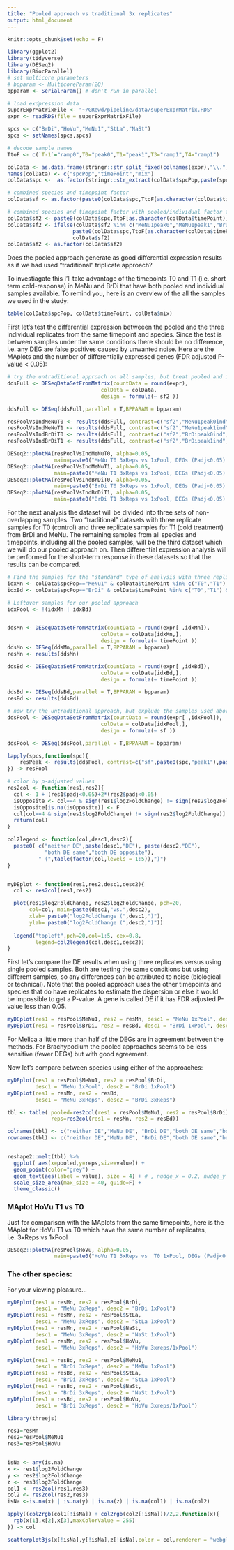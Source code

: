```yaml
---
title: "Pooled approach vs traditional 3x replicates"
output: html_document
---
```


```r
knitr::opts_chunk$set(echo = F)
```


```r
library(ggplot2)
library(tidyverse)
library(DESeq2)
library(BiocParallel)
# set multicore parameters
# bpparam <- MulticoreParam(20)
bpparam <- SerialParam() # don't run in parallel


```

```r
# load exdpression data
superExprMatrixFile <- "~/GRewd/pipeline/data/superExprMatrix.RDS"
expr <- readRDS(file = superExprMatrixFile)  

spcs <- c("BrDi","HoVu","MeNu1","StLa","NaSt")
spcs <- setNames(spcs,spcs)

# decode sample names
TtoF <- c(`T-1`="ramp0",T0="peak0",T1="peak1",T3="ramp1",T4="ramp1")

colData <- as.data.frame(stringr::str_split_fixed(colnames(expr),"\\.",4)[ ,1:3])
names(colData) <- c("spcPop","timePoint","mix")
colData$spc <-  as.factor(stringr::str_extract(colData$spcPop,paste(spcs,collapse="|")))

# combined species and timepoint factor
colData$sf <- as.factor(paste0(colData$spc,TtoF[as.character(colData$timePoint)]))

# combined species and timepoint factor with pooled/individual factor for selected timepoints
colData$sf2 <- paste0(colData$spc,TtoF[as.character(colData$timePoint)])
colData$sf2 <- ifelse(colData$sf2 %in% c("MeNu1peak0","MeNu1peak1","BrDipeak0","BrDipeak1"),
                     paste0(colData$spc,TtoF[as.character(colData$timePoint)],colData$mix),
                     colData$sf2)
colData$sf2 <- as.factor(colData$sf2)
```



Does the pooled approach generate as good differential expression results as if we had used "traditional" triplicate approach?

To investiagate this I'll take advantage of the timepoints T0 and T1 (i.e. short term cold-response) in MeNu and BrDi that have both pooled and individual samples available. To remind you, here is an overview of the all the samples we used in the study:

```r
table(colData$spcPop, colData$timePoint, colData$mix)
```

First let's test the differential expression betweeen the pooled and the three individual replicates from the same timepoint and species. Since the test is between samples under the same conditions there should be no difference, i.e. any DEG are false positives caused by unwanted noise. Here are the MAplots and the number of differentially expressed genes (FDR adjusted P-value < 0.05):

```r
# try the untraditional approach on all samples, but treat pooled and individual as different levels
ddsFull <- DESeqDataSetFromMatrix(countData = round(expr),
                              colData = colData,
                              design = formula(~ sf2 ))

ddsFull <- DESeq(ddsFull,parallel = T,BPPARAM = bpparam)

resPoolVsIndMeNuT0 <- results(ddsFull, contrast=c("sf2","MeNu1peak0ind","MeNu1peak0mix"))
resPoolVsIndMeNuT1 <- results(ddsFull, contrast=c("sf2","MeNu1peak1ind","MeNu1peak1mix"))
resPoolVsIndBrDiT0 <- results(ddsFull, contrast=c("sf2","BrDipeak0ind","BrDipeak0mix"))
resPoolVsIndBrDiT1 <- results(ddsFull, contrast=c("sf2","BrDipeak1ind","BrDipeak1mix"))

```

```r
DESeq2::plotMA(resPoolVsIndMeNuT0, alpha=0.05,
               main=paste0("MeNu T0 3xReps vs 1xPool, DEGs (Padj<0.05) = ",sum(resPoolVsIndMeNuT0$padj<0.05,na.rm = T)))
DESeq2::plotMA(resPoolVsIndMeNuT1, alpha=0.05,
               main=paste0("MeNu T1 3xReps vs 1xPool, DEGs (Padj<0.05) = ",sum(resPoolVsIndMeNuT1$padj<0.05,na.rm = T)))
DESeq2::plotMA(resPoolVsIndBrDiT0, alpha=0.05,
               main=paste0("BrDi T0 3xReps vs 1xPool, DEGs (Padj<0.05) = ",sum(resPoolVsIndBrDiT0$padj<0.05,na.rm = T)))
DESeq2::plotMA(resPoolVsIndBrDiT1, alpha=0.05,
               main=paste0("BrDi T1 3xReps vs 1xPool, DEGs (Padj<0.05) = ",sum(resPoolVsIndBrDiT1$padj<0.05,na.rm = T)))
```

For the next analysis the dataset will be divided into three sets of non-overlapping samples. Two "traditional" datasets with three replicate samples for T0 (control) and three replicate samples for T1 (cold treatment) from BrDi and MeNu. The remaining samples from all species and timepoints, including all the pooled samples, will be the third dataset which we will do our pooled approach on. Then differential expression analysis will be performed for the short-term response in these datasets so that the results can be compared.



```r


# Find the samples for the "standard" type of analysis with three replicates
idxMn <- colData$spcPop=="MeNu1" & colData$timePoint %in% c("T0","T1") & colData$mix=="ind" 
idxBd <- colData$spcPop=="BrDi" & colData$timePoint %in% c("T0","T1") & colData$mix=="ind" 

# Leftover samples for our pooled approach
idxPool <- !(idxMn | idxBd)


ddsMn <- DESeqDataSetFromMatrix(countData = round(expr[ ,idxMn]),
                              colData = colData[idxMn,],
                              design = formula(~ timePoint ))
ddsMn <- DESeq(ddsMn,parallel = T,BPPARAM = bpparam)
resMn <- results(ddsMn)

ddsBd <- DESeqDataSetFromMatrix(countData = round(expr[ ,idxBd]),
                              colData = colData[idxBd,],
                              design = formula(~ timePoint ))

ddsBd <- DESeq(ddsBd,parallel = T,BPPARAM = bpparam)
resBd <- results(ddsBd)

# now try the untraditional approach, but explude the samples used above
ddsPool <- DESeqDataSetFromMatrix(countData = round(expr[ ,idxPool]),
                              colData = colData[idxPool,],
                              design = formula(~ sf ))

ddsPool <- DESeq(ddsPool,parallel = T,BPPARAM = bpparam)

lapply(spcs,function(spc){
    resPeak <- results(ddsPool, contrast=c("sf",paste0(spc,"peak1"),paste0(spc,"peak0")))
}) -> resPool

```

```r
# color by p-adjusted values
res2col <- function(res1,res2){
  col <- 1 + (res1$padj<0.05)+2*(res2$padj<0.05)
  isOpposite <- col==4 & sign(res1$log2FoldChange) != sign(res2$log2FoldChange)
  isOpposite[is.na(isOpposite)] <- F
  col[col==4 & sign(res1$log2FoldChange) != sign(res2$log2FoldChange)] <- 5
  return(col)  
}

col2legend <- function(col,desc1,desc2){
  paste0( c("neither DE",paste(desc1,"DE"), paste(desc2,"DE"),
            "both DE same","both DE opposite"),
          " (",table(factor(col,levels = 1:5)),")")
}


myDEplot <- function(res1,res2,desc1,desc2){
  col <- res2col(res1,res2)

  plot(res1$log2FoldChange, res2$log2FoldChange, pch=20,
       col=col, main=paste(desc1,"vs.",desc2),
       xlab= paste0("log2FoldChange (",desc1,")"),
       ylab= paste0("log2FoldChange (",desc2,")"))
  
  legend("topleft",pch=20,col=1:5, cex=0.8,
         legend=col2legend(col,desc1,desc2))
}

```

First let's compare the DE results when using three replicates versus using single pooled samples. Both are testing the same conditions but using different samples, so any differences can be attributed to noise (biological or technical). Note that the pooled approach uses the other timepoints and species that do have replicates to estimate the dispersion or else it would be impossible to get a P-value. A gene is called DE if it has FDR adjusted P-value less than 0.05.

```r
myDEplot(res1 = resPool$MeNu1, res2 = resMn, desc1 = "MeNu 1xPool", desc2 = "MeNu 3xRep")
myDEplot(res1 = resPool$BrDi, res2 = resBd, desc1 = "BrDi 1xPool", desc2 = "BrDi 3xRep")
```

For Melica a little more than half of the DEGs are in agreement between the methods. For Brachypodium the pooled approaches seems to be less sensitive (fewer DEGs) but with good agreement.

Now let's compare between species using either of the approaches:

```r
myDEplot(res1 = resPool$MeNu1, res2 = resPool$BrDi, 
         desc1 = "MeNu 1xPool", desc2 = "BrDi 1xPool")
myDEplot(res1 = resMn, res2 = resBd, 
         desc1 = "MeNu 3xReps", desc2 = "BrDi 3xReps")
```

```r
tbl <- table( pooled=res2col(res1 = resPool$MeNu1, res2 = resPool$BrDi),
              reps=res2col(res1 = resMn, res2 = resBd))

colnames(tbl) <- c("neither DE","MeNu DE", "BrDi DE","both DE same","both DE opposite")
rownames(tbl) <- c("neither DE","MeNu DE", "BrDi DE","both DE same","both DE opposite")


reshape2::melt(tbl) %>% 
  ggplot( aes(x=pooled,y=reps,size=value)) +
  geom_point(color="grey") +
  geom_text(aes(label = value), size = 4) + # , nudge_x = 0.2, nudge_y = 0.2
  scale_size_area(max_size = 40, guide=F) +
  theme_classic()
```


### MAplot HoVu T1 vs T0

Just for comparison with the MAplots from the same timepoints, here is the MAplot for HoVu T1 vs T0 which have the same number of replicates, i.e. 3xReps vs 1xPool

```r
DESeq2::plotMA(resPool$HoVu, alpha=0.05,
               main=paste0("HoVu T1 3xReps vs  T0 1xPool, DEGs (Padj<0.05) = ",sum(resPool$HoVu$padj<0.05,na.rm = T)))
```




### The other species:

For your viewing pleasure...

```r
myDEplot(res1 = resMn, res2 = resPool$BrDi, 
         desc1 = "MeNu 3xReps", desc2 = "BrDi 1xPool")
myDEplot(res1 = resMn, res2 = resPool$StLa, 
         desc1 = "MeNu 3xReps", desc2 = "StLa 1xPool")
myDEplot(res1 = resMn, res2 = resPool$NaSt, 
         desc1 = "MeNu 3xReps", desc2 = "NaSt 1xPool")
myDEplot(res1 = resMn, res2 = resPool$HoVu, 
         desc1 = "MeNu 3xReps", desc2 = "HoVu 3xreps/1xPool")
```

```r
myDEplot(res1 = resBd, res2 = resPool$MeNu1, 
         desc1 = "BrDi 3xReps", desc2 = "MeNu 1xPool")
myDEplot(res1 = resBd, res2 = resPool$StLa, 
         desc1 = "BrDi 3xReps", desc2 = "StLa 1xPool")
myDEplot(res1 = resBd, res2 = resPool$NaSt, 
         desc1 = "BrDi 3xReps", desc2 = "NaSt 1xPool")
myDEplot(res1 = resBd, res2 = resPool$HoVu, 
         desc1 = "BrDi 3xReps", desc2 = "HoVu 3xreps/1xPool")
```

```r
library(threejs)

res1=resMn
res2=resPool$MeNu1
res3=resPool$HoVu


isNa <- any(is.na)
x <- res1$log2FoldChange
y <- res2$log2FoldChange
z <- res3$log2FoldChange
col1 <- res2col(res1,res3)
col2 <- res2col(res2,res3)
isNa <-is.na(x) | is.na(y) | is.na(z) | is.na(col1) | is.na(col2)

apply((col2rgb(col1[!isNa]) + col2rgb(col2[!isNa]))/2,2,function(x){
  rgb(x[1],x[2],x[3],maxColorValue = 255)
}) -> col

scatterplot3js(x[!isNa],y[!isNa],z[!isNa],color = col,renderer = "webgl")
```
